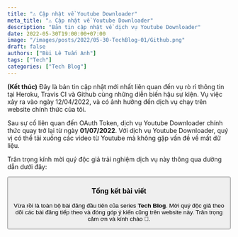 ```yaml
---
title: "⚠ Cập nhật về Youtube Downloader"
meta_title: "⚠ Cập nhật về Youtube Downloader"
description: "Bản tin cập nhật về dịch vụ Youtube Downloader"
date: 2022-05-30T19:00:00+07:00
image: "/images/posts/2022/05-30-TechBlog-01/Github.png"
draft: false
authors: ["Bùi Lê Tuấn Anh"]
tags: ["Tech"]
categories: ["Tech Blog"]
---
```



**(Kết thúc)** Đây là bản tin cập nhật mới nhất liên quan đến vụ rò rỉ thông tin tại Heroku, Travis CI và Github cùng những diễn biến hậu
sự kiện. Vụ việc xảy ra vào ngày 12/04/2022, và có ảnh hưởng đến dịch vụ chạy trên website chính thức của tôi.

<Notice type="tip">

Sau sự cố liên quan đến OAuth Token, dịch vụ Youtube Downloader chính thức quay trở lại từ ngày **01/07/2022**.
Với dịch vụ Youtube Downloader, quý vị có thể tải xuống các video từ Youtube mà không gặp vấn đề về mất dữ liệu.

Trân trọng kính mời quý độc giả trải nghiệm dịch vụ này thông qua dường dẫn dưới đây:

<Button label="Truy cập" link="https://portal.builetuananh.name.vn/services/youtube" style="solid" />

</Notice>

<NewTabs client:load>
  <NewTab name="Điểm tin">
    <News />
  </NewTab>
  <NewTab name="Sự kiện">
    <Timeline />
  </NewTab>
  <NewTab name="Hậu sự kiện">
    <PostEvent />
  </NewTab>
</NewTabs>


### Tổng kết bài viết

Vừa rồi là toàn bộ bài đăng đầu tiên của series **Tech Blog**. Mời quý độc giả theo dõi các bài đăng
tiếp theo và đóng góp ý kiến cũng trên website này. Trân trọng cảm ơn và kính chào 👋.
